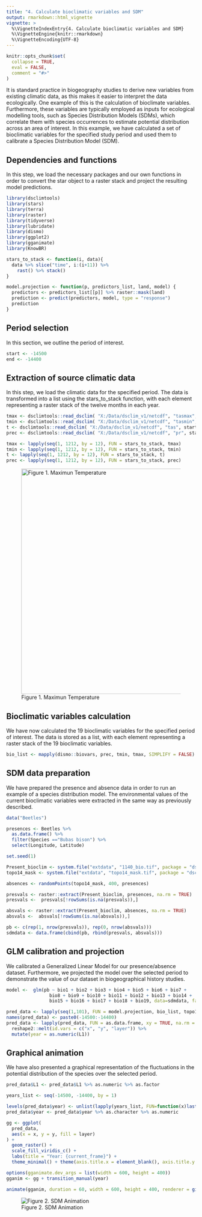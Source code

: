 ```yaml
---
title: "4. Calculate bioclimatic variables and SDM"
output: rmarkdown::html_vignette
vignette: >
  %\VignetteIndexEntry{4. Calculate bioclimatic variables and SDM}
  %\VignetteEngine{knitr::rmarkdown}
  %\VignetteEncoding{UTF-8}
---
```


```r
knitr::opts_chunk$set(
  collapse = TRUE,
  eval = FALSE,
  comment = "#>"
)
```

It is standard practice in biogeography studies to derive new variables from existing climatic data, as this makes it easier to interpret the data ecologically. One example of this is the calculation of bioclimate variables. Furthermore, these variables are typically employed as inputs for ecological modelling tools, such as Species Distribution Models (SDMs), which correlate them with species occurrences to estimate potential distribution across an area of interest. In this example, we have calculated a set of bioclimatic variables for the specified study period and used them to calibrate a Species Distribution Model (SDM).

## Dependencies and functions

In this step, we load the necessary packages and our own functions in order to convert the star object to a raster stack and project the resulting model predictions.

```r
library(dsclimtools)
library(stars)
library(terra)
library(raster)
library(tidyverse)
library(lubridate)
library(dismo)
library(ggplot2)
library(gganimate)
library(KnowBR)

stars_to_stack <- function(i, data){
  data %>% slice("time", i:(i+11)) %>% 
    rast() %>% stack()
}

model.projection <- function(p, predictors_list, land, model) {
  predictors <- predictors_list[[p]] %>% raster::mask(land)
  prediction <- predict(predictors, model, type = "response")
  prediction
}
```

## Period selection

In this section, we outline the period of interest.

```r
start <- -14500
end <- -14400
```

## Extraction of source climatic data

In this step, we load the climatic data for the specified period. The data is transformed into a list using the stars_to_stack function, with each element representing a raster stack of the twelve months in each year.

```r
tmax <- dsclimtools::read_dsclim( "X:/Data/dsclim_v1/netcdf", "tasmax", start, end, calendar_dates = TRUE, proxy = FALSE)
tmin <- dsclimtools::read_dsclim( "X:/Data/dsclim_v1/netcdf", "tasmin", start, end, calendar_dates = TRUE, proxy = FALSE) 
t <- dsclimtools::read_dsclim( "X:/Data/dsclim_v1/netcdf", "tas", start, end, calendar_dates = TRUE, proxy = FALSE) 
prec <- dsclimtools::read_dsclim( "X:/Data/dsclim_v1/netcdf", "pr", start, end, calendar_dates = TRUE, proxy = FALSE)

tmax <- lapply(seq(1, 1212, by = 12), FUN = stars_to_stack, tmax)
tmin <- lapply(seq(1, 1212, by = 12), FUN = stars_to_stack, tmin)
t <- lapply(seq(1, 1212, by = 12), FUN = stars_to_stack, t)
prec <- lapply(seq(1, 1212, by = 12), FUN = stars_to_stack, prec)

```

![Figure 1. Maximun Temperature](images/tmax.png){width="600"}

## Bioclimatic variables calculation

We have now calculated the 19 bioclimatic variables for the specified period of interest. The data is stored as a list, with each element representing a raster stack of the 19 bioclimatic variables.

```r
bio_list <- mapply(dismo::biovars, prec, tmin, tmax, SIMPLIFY = FALSE)
```

## SDM data preparation

We have prepared the presence and absence data in order to run an example of a species distribution model. The environmental values of the current bioclimatic variables were extracted in the same way as previously described.

```r
data("Beetles")

presences <- Beetles %>%
  as.data.frame() %>%
  filter(Species =="Bubas bison") %>% 
  select(Longitude, Latitude)

set.seed(1)

Present_bioclim <- system.file("extdata", "1140_bio.tif", package = "dsclimtools") %>% stack()
topo14_mask <- system.file("extdata", "topo14_mask.tif", package = "dsclimtools") %>% raster()

absences <- randomPoints(topo14_mask, 400, presences)

presvals <- raster::extract(Present_bioclim, presences, na.rm = TRUE)
presvals <-  presvals[!rowSums(is.na(presvals)),]

absvals <- raster::extract(Present_bioclim, absences, na.rm = TRUE)
absvals <-  absvals[!rowSums(is.na(absvals)),]

pb <- c(rep(1, nrow(presvals)), rep(0, nrow(absvals)))
sdmdata <- data.frame(cbind(pb, rbind(presvals, absvals)))
```

## GLM calibration and projection

We calibrated a Generalized Linear Model for our presence/absence dataset. Furthermore, we projected the model over the selected period to demonstrate the value of our dataset in biogeographical history studies.

```r
model <-  glm(pb ~ bio1 + bio2 + bio3 + bio4 + bio5 + bio6 + bio7 + 
                bio8 + bio9 + bio10 + bio11 + bio12 + bio13 + bio14 +
                bio15 + bio16 + bio17 + bio18 + bio19, data=sdmdata, family = "binomial")

pred_data <- lapply(seq(1,101), FUN = model.projection, bio_list, topo14_mask, model)
names(pred_data) <- paste0(-14500:-14400)
pred_data <- lapply(pred_data, FUN = as.data.frame, xy = TRUE, na.rm = TRUE) %>% 
  reshape2::melt(id.vars = c("x", "y", "layer")) %>% 
  mutate(year = as.numeric(L1)) 
```

## Graphical animation

We have also presented a graphical representation of the fluctuations in the potential distribution of the species over the selected period.

```r
pred_data$L1 <- pred_data$L1 %>% as.numeric %>% as.factor

years_list <- seq(-14500, -14400, by = 1)

levels(pred_data$year) <- unlist(lapply(years_list, FUN=function(x)last(x)))
pred_data$year <- pred_data$year %>% as.character %>% as.numeric

gg <- ggplot(
  pred_data, 
  aes(x = x, y = y, fill = layer)
) +
  geom_raster() +
  scale_fill_viridis_c() +
  labs(title = "Year: {current_frame}") +
  theme_minimal() + theme(axis.title.x = element_blank(), axis.title.y = element_blank()) 

options(gganimate.dev_args = list(width = 600, height = 400))
gganim <- gg + transition_manual(year)

animate(gganim, duration = 60, width = 600, height = 400, renderer = gifski_renderer())
```

![Figure 2. SDM Animation](figures/a4/timeseries.gif)
